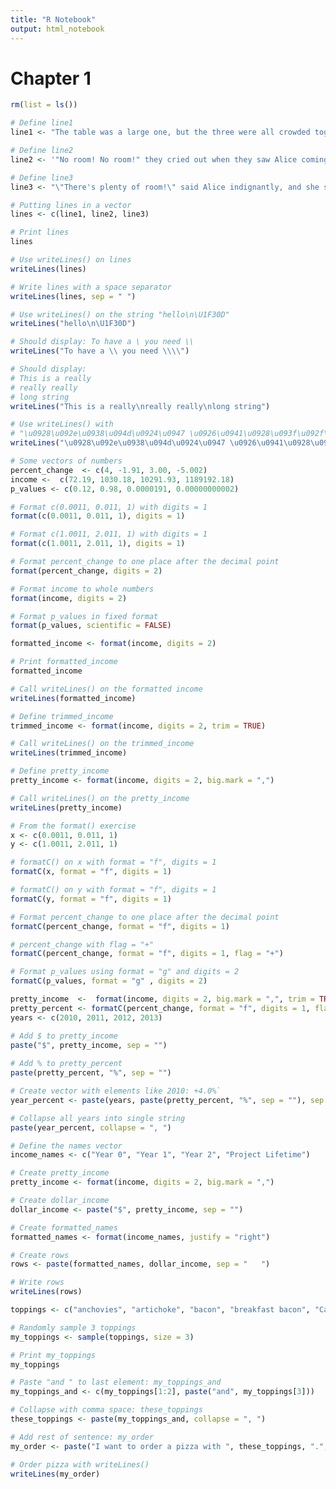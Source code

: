 ```yaml
---
title: "R Notebook"
output: html_notebook
---
```


# Chapter 1

```r
rm(list = ls())
```


```r
# Define line1
line1 <- "The table was a large one, but the three were all crowded together at one corner of it:"

# Define line2
line2 <- '"No room! No room!" they cried out when they saw Alice coming.'

# Define line3
line3 <- "\"There's plenty of room!\" said Alice indignantly, and she sat down in a large arm-chair at one end of the table."

```


```r
# Putting lines in a vector
lines <- c(line1, line2, line3)

# Print lines
lines

# Use writeLines() on lines
writeLines(lines)

# Write lines with a space separator
writeLines(lines, sep = " ")

# Use writeLines() on the string "hello\n\U1F30D"
writeLines("hello\n\U1F30D")

```

```r
# Should display: To have a \ you need \\
writeLines("To have a \\ you need \\\\")

# Should display: 
# This is a really 
# really really 
# long string
writeLines("This is a really\nreally really\nlong string")

# Use writeLines() with 
# "\u0928\u092e\u0938\u094d\u0924\u0947 \u0926\u0941\u0928\u093f\u092f\u093e"
writeLines("\u0928\u092e\u0938\u094d\u0924\u0947 \u0926\u0941\u0928\u093f\u092f\u093e")

```

```r
# Some vectors of numbers
percent_change  <- c(4, -1.91, 3.00, -5.002)
income <-  c(72.19, 1030.18, 10291.93, 1189192.18)
p_values <- c(0.12, 0.98, 0.0000191, 0.00000000002)

# Format c(0.0011, 0.011, 1) with digits = 1
format(c(0.0011, 0.011, 1), digits = 1)

# Format c(1.0011, 2.011, 1) with digits = 1
format(c(1.0011, 2.011, 1), digits = 1)

# Format percent_change to one place after the decimal point
format(percent_change, digits = 2)

# Format income to whole numbers
format(income, digits = 2)

# Format p_values in fixed format
format(p_values, scientific = FALSE)

```

```r
formatted_income <- format(income, digits = 2)

# Print formatted_income
formatted_income

# Call writeLines() on the formatted income
writeLines(formatted_income)

# Define trimmed_income
trimmed_income <- format(income, digits = 2, trim = TRUE)

# Call writeLines() on the trimmed_income
writeLines(trimmed_income)

# Define pretty_income
pretty_income <- format(income, digits = 2, big.mark = ",")

# Call writeLines() on the pretty_income
writeLines(pretty_income)

```

```r
# From the format() exercise
x <- c(0.0011, 0.011, 1)
y <- c(1.0011, 2.011, 1)

# formatC() on x with format = "f", digits = 1
formatC(x, format = "f", digits = 1)

# formatC() on y with format = "f", digits = 1
formatC(y, format = "f", digits = 1)

# Format percent_change to one place after the decimal point
formatC(percent_change, format = "f", digits = 1)

# percent_change with flag = "+"
formatC(percent_change, format = "f", digits = 1, flag = "+")

# Format p_values using format = "g" and digits = 2
formatC(p_values, format = "g" , digits = 2)

```

```r
pretty_income  <-  format(income, digits = 2, big.mark = ",", trim = TRUE)
pretty_percent <- formatC(percent_change, format = "f", digits = 1, flag = "+")
years <- c(2010, 2011, 2012, 2013)

# Add $ to pretty_income
paste("$", pretty_income, sep = "")
 
# Add % to pretty_percent
paste(pretty_percent, "%", sep = "")

# Create vector with elements like 2010: +4.0%`
year_percent <- paste(years, paste(pretty_percent, "%", sep = ""), sep = ": ")

# Collapse all years into single string
paste(year_percent, collapse = ", ")

```

```r
# Define the names vector
income_names <- c("Year 0", "Year 1", "Year 2", "Project Lifetime")

# Create pretty_income
pretty_income <- format(income, digits = 2, big.mark = ",")

# Create dollar_income
dollar_income <- paste("$", pretty_income, sep = "")

# Create formatted_names
formatted_names <- format(income_names, justify = "right")

# Create rows
rows <- paste(formatted_names, dollar_income, sep = "   ")

# Write rows
writeLines(rows)

```

```r
toppings <- c("anchovies", "artichoke", "bacon", "breakfast bacon", "Canadian bacon", "cheese", "chicken", "chili peppers", "feta", "garlic", "green peppers", "grilled onions", "ground beef", "ham", "hot sauce", "meatballs", "mushrooms", "olives", "onions", "pepperoni", "pineapple", "sausage", "spinach", "sun-dried tomato", "tomatoes")

# Randomly sample 3 toppings
my_toppings <- sample(toppings, size = 3)

# Print my_toppings
my_toppings

# Paste "and " to last element: my_toppings_and
my_toppings_and <- c(my_toppings[1:2], paste("and", my_toppings[3]))

# Collapse with comma space: these_toppings
these_toppings <- paste(my_toppings_and, collapse = ", ")

# Add rest of sentence: my_order
my_order <- paste("I want to order a pizza with ", these_toppings, ".", sep="")

# Order pizza with writeLines()
writeLines(my_order)

```



